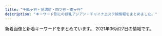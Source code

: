 ```yaml
---
title: "千駄ヶ谷・信濃町・四ツ谷・市ヶ谷"
description: "キーワード別にの巨乳アジアン・チャイナエステ嬢情報をまとめました。"
---
```


新着画像と新着キーワードをまとめています。
2021年06月27日の情報です。

<DmmAffiliateIns />
<KeywordTable
  shops={
    [
    {
        "station": "\u56db\u8c37\u4e09\u4e01\u76ee\u99c52\u756a",
        "url": "http://lakulaku.info/",
        "name": "\u767e\u5408",
        "img_links": [
            "http://lakulaku.info/img/rina.jpg",
            "http://lakulaku.info/images/staff/nena.jpg",
            "http://lakulaku.info/images/staff/5-4.jpg",
            "http://lakulaku.info/img/5-4.jpg",
            "http://lakulaku.info/images/mobile.png",
            "http://lakulaku.info/images/newtit.png",
            "http://lakulaku.info/images/staff/ai-a.jpg",
            "http://lakulaku.info/images/staff/ai.jpg",
            "http://lakulaku.info/images/staff/momo.jpg",
            "http://lakulaku.info/images/staff/5-1.jpg",
            "http://lakulaku.info/img/5-2.jpg",
            "http://lakulaku.info/images/staff/rina.jpg",
            "http://lakulaku.info/img/5-3.jpg",
            "http://lakulaku.info/images/staff/5-3.jpg",
            "http://lakulaku.info/images/top.jpg",
            "http://lakulaku.info/img/5-5.jpg",
            "http://lakulaku.info/img/s06.jpg",
            "http://lakulaku.info/images/staff/5-2.jpg",
            "http://lakulaku.info/images/staff/yumi.jpg",
            "http://lakulaku.info/images/titestaff.png",
            "http://lakulaku.info/images/staff/mari.jpg",
            "http://lakulaku.info/images/staff/sizuka.jpg",
            "http://lakulaku.info/images/staff/5-5.jpg",
            "http://lakulaku.info/images/staff/s06.jpg",
            "http://lakulaku.info/swf/baner.jpg",
            "http://lakulaku.info/img/5-1.jpg"
        ],
        "keywords": {}
    },
    {
        "name": "\u30c6\u30a3\u30e9\u30df\u30b9",
        "url": "https://juno-esthe.tokyo/",
        "station": "\u56db\u30c4\u8c37\u99c52\u756a\u53e3",
        "keywords": {
            "D": 19,
            "E": 3,
            "C": 29,
            "\u30bb\u30af\u30b7\u30fc": 2
        },
        "img_links": [
            "https://juno-esthe.tokyo/wp-content/uploads/2021/02/567tiramisu.jpg",
            "https://juno-esthe.tokyo/wp-content/themes/este/img/top-img05.png",
            "https://juno-esthe.tokyo/wp-content/uploads/2021/02/1tiramisu-1.jpg",
            "https://juno-esthe.tokyo/wp-content/themes/este/img/tel_footer.png",
            "https://juno-esthe.tokyo/wp-content/uploads/2021/03/1tiramisu.jpg",
            "https://juno-esthe.tokyo/wp-content/uploads/2021/02/90876satiramisu.jpg",
            "https://juno-esthe.tokyo/wp-content/uploads/2021/02/3456utiramisu.jpg",
            "https://juno-esthe.tokyo/wp-content/themes/este/img/top-img01.png",
            "https://juno-esthe.tokyo/wp-content/themes/este/img/4.jpg",
            "https://juno-esthe.tokyo/wp-content/uploads/2021/06/8976251tiramisu.jpg",
            "https://juno-esthe.tokyo/wp-content/uploads/2021/06/8976514tiramisu.jpg",
            "https://juno-esthe.tokyo/wp-content/themes/este/img/top-img02.png",
            "https://juno-esthe.tokyo/wp-content/uploads/2021/03/4567tiramisu.jpg",
            "https://juno-esthe.tokyo/wp-content/themes/este/img/tel_header.png",
            "https://juno-esthe.tokyo/wp-content/uploads/2021/06/8765126789tiramisu.jpg",
            "https://juno-esthe.tokyo/wp-content/uploads/2021/04/87612tiramisu.jpg",
            "https://juno-esthe.tokyo/wp-content/uploads/2021/02/78621tiramisu.jpg",
            "https://juno-esthe.tokyo/wp-content/themes/este/img/top-img03.png",
            "https://juno-esthe.tokyo/wp-content/themes/este/img/1.jpg",
            "https://juno-esthe.tokyo/wp-content/uploads/2021/04/89762517tiramisu.jpg",
            "https://juno-esthe.tokyo/wp-content/uploads/2021/02/12345678tiramisu.jpg",
            "https://juno-esthe.tokyo/wp-content/uploads/2021/02/876251tiramisu.jpg",
            "https://juno-esthe.tokyo/wp-content/uploads/2021/02/3121tiramisu.jpg",
            "https://juno-esthe.tokyo/wp-content/uploads/2021/03/31tiramisu.jpg",
            "https://juno-esthe.tokyo/wp-content/themes/este/img/2.jpg",
            "https://juno-esthe.tokyo/wp-content/themes/este/img/call.png",
            "https://juno-esthe.tokyo/wp-content/uploads/2021/02/8estrdyfugi.jpg",
            "https://juno-esthe.tokyo/wp-content/themes/este/img/top-img04.png",
            "https://juno-esthe.tokyo/wp-content/themes/este/img/3.jpg"
        ]
    },
    {
        "station": "\u56db\u8c37\u4e09\u4e01\u76ee\u99c53\u756a\u51fa\u53e3",
        "url": "http://1819-kizuna.work/",
        "keywords": {
            "86": 2,
            "D": 5,
            "85": 4,
            "84": 2,
            "C": 12
        },
        "img_links": [
            "http://1819-kizuna.work/img/1F339.png",
            "http://1819-kizuna.work/i/img/s1.jpg",
            "http://1819-kizuna.work/i/img/r4.jpg",
            "http://1819-kizuna.work/i/img/s2.jpg",
            "http://1819-kizuna.work/img/mo.png",
            "http://1819-kizuna.work/i/img/st24.jpg",
            "http://1819-kizuna.work/i/img/st33.jpg",
            "http://1819-kizuna.work/img/st033.jpg",
            "http://1819-kizuna.work/img/1F351.png",
            "http://1819-kizuna.work/img/1F33C.png",
            "http://1819-kizuna.work/i/img/st32.jpg",
            "http://1819-kizuna.work/img/s33.jpg",
            "http://1819-kizuna.work/i/img/skr.png",
            "http://1819-kizuna.work/img/s30.jpg",
            "http://1819-kizuna.work/img/1F431.png",
            "http://1819-kizuna.work/img/s32.jpg",
            "http://1819-kizuna.work/img/st32.jpg",
            "http://1819-kizuna.work/img/fla.jpg",
            "http://1819-kizuna.work/i/img/s5.jpg",
            "http://1819-kizuna.work/img/s24.jpg",
            "http://1819-kizuna.work/i/img/r1.jpg",
            "http://1819-kizuna.work/img/skr.png",
            "http://1819-kizuna.work/i/img/s3.jpg",
            "http://1819-kizuna.work/i/img/st25.jpg",
            "http://1819-kizuna.work/img/st030.jpg",
            "http://1819-kizuna.work/i/img/r3.jpg",
            "http://1819-kizuna.work/i/img/r2.jpg",
            "http://1819-kizuna.work/i/img/st033.jpg",
            "http://1819-kizuna.work/img/bottom.jpg",
            "http://1819-kizuna.work/img/s25.jpg",
            "http://1819-kizuna.work/img/st30.jpg",
            "http://1819-kizuna.work/img/st032.jpg",
            "http://1819-kizuna.work/img/1F60A.png",
            "http://1819-kizuna.work/i/img/s4.jpg",
            "http://1819-kizuna.work/i/img/st30.jpg",
            "http://1819-kizuna.work/img/st024.jpg",
            "http://1819-kizuna.work/i/img/st030.jpg",
            "http://1819-kizuna.work/img/botton.jpg",
            "http://1819-kizuna.work/i/img/st032.jpg",
            "http://1819-kizuna.work/img/1F353.png",
            "http://1819-kizuna.work/img/st24.jpg",
            "http://1819-kizuna.work/img/jk.jpg",
            "http://1819-kizuna.work/img/st33.jpg",
            "http://1819-kizuna.work/i/img/jk.jpg",
            "http://1819-kizuna.work/i/img/st024.jpg",
            "http://1819-kizuna.work/i/img/s6.jpg",
            "http://1819-kizuna.work/img/st25.jpg"
        ],
        "name": "1819\uff5e\u7d46"
    },
    {
        "name": "\u5149\u540d",
        "keywords": {
            "85": 78,
            "82": 13,
            "86": 91,
            "D": 182,
            "87": 13,
            "83": 13,
            "84": 13,
            "C": 39
        },
        "url": "http://aqua.jpn.cm/",
        "img_links": [
            "http://aqua.jpn.cm/photos/sites/16/2019/02/2019020108033676.jpg",
            "http://aqua.jpn.cm/photos/sites/16/2020/12/2020120208263886.jpg",
            "http://aqua.jpn.cm/photos/sites/16/2021/03/2021031006535594.jpg",
            "http://aqua.jpn.cm/images/s_pick.png",
            "http://aqua.jpn.cm/images/mobile.jpg",
            "http://aqua.jpn.cm/photos/sites/16/2020/10/2020100906522289.jpg",
            "http://aqua.jpn.cm/photos/sites/16/2020/10/2020100508293240.jpg",
            "http://aqua.jpn.cm/photos/sites/16/2021/03/2021032308500056.jpg",
            "http://aqua.jpn.cm/images/s_news.jpg",
            "http://aqua.jpn.cm/photos/sites/16/2018/01/2018013112184869.jpg",
            "http://aqua.jpn.cm/images/s_staff.png",
            "http://aqua.jpn.cm/images/3.jpg",
            "http://aqua.jpn.cm/images/top.png",
            "http://aqua.jpn.cm/photos/sites/16/2020/03/2020030507254950.jpg",
            "http://aqua.jpn.cm/photos/sites/16/2021/03/2021030106235633.jpg",
            "http://aqua.jpn.cm/images/line.jpg",
            "http://aqua.jpn.cm/images/1.jpg",
            "http://aqua.jpn.cm/photos/sites/16/2018/01/2018011007032034.jpg",
            "http://aqua.jpn.cm/photos/sites/16/2018/01/2018011007031899.jpg",
            "http://aqua.jpn.cm/photos/sites/16/2019/03/2019031107062221.jpg",
            "http://aqua.jpn.cm/photos/sites/16/2018/05/2018052105590585.jpg",
            "http://aqua.jpn.cm/photos/sites/16/2018/01/2018011007031662.jpg",
            "http://aqua.jpn.cm/photos/sites/16/2020/04/2020040301184076.jpg",
            "http://aqua.jpn.cm/photos/sites/16/2021/01/2021011401054262.jpg",
            "http://aqua.jpn.cm/photos/sites/16/2021/03/2021032308500758.jpg",
            "http://aqua.jpn.cm/images/2.jpg",
            "http://aqua.jpn.cm/photos/sites/16/2020/09/2020091507031094.jpg"
        ],
        "station": "\u56db\u8c37\u4e09\u4e01\u76ee\u99c52\u756a\u51fa\u53e3"
    },
    {
        "img_links": [],
        "station": "\u56db\u8c37\u4e09\u4e01\u76ee\u99c52\u756a\u51fa\u53e3",
        "name": "\u7652\u3057\u306e\u5c4b",
        "keywords": {},
        "url": "http://bimajo.ies.fun/"
    },
    {
        "url": "http://xn--vckg5a9gug.in.net/",
        "name": "Moon",
        "img_links": [
            "http://xn--vckg5a9gug.in.net/images/top.jpg",
            "http://xn--vckg5a9gug.in.net/images/tit2.jpg",
            "http://xn--vckg5a9gug.in.net/images/cg04.jpg",
            "http://xn--vckg5a9gug.in.net/images/fbf.jpg",
            "http://xn--vckg5a9gug.in.net/link/menlog.jpg",
            "http://xn--vckg5a9gug.in.net/images/fbt.jpg",
            "http://xn--vckg5a9gug.in.net/images/no.png",
            "http://xn--vckg5a9gug.in.net/images/tit5.jpg",
            "http://xn--vckg5a9gug.in.net/images/cg03.jpg",
            "http://xn--vckg5a9gug.in.net/images/cg01.jpg",
            "http://xn--vckg5a9gug.in.net/images/tit1.jpg",
            "http://xn--vckg5a9gug.in.net/images/sys.jpg",
            "http://xn--vckg5a9gug.in.net/images/fla.jpg",
            "http://xn--vckg5a9gug.in.net/images/cg02.jpg",
            "http://xn--vckg5a9gug.in.net/images/tit3.jpg",
            "http://xn--vckg5a9gug.in.net/images/tit4.jpg"
        ],
        "keywords": {
            "86": 3,
            "85": 1,
            "D": 4
        },
        "station": "\u9eb9\u753a\u99c51\u756a\u51fa\u53e3"
    },
    {
        "name": "\u5922\u306e\u90e8\u5c4b",
        "station": "\u56db\u8c37\u4e09\u4e01\u76ee\u99c52\u756a\u53e3",
        "keywords": {
            "C": 13
        },
        "img_links": [
            "http://visirala.xyz/static/picture/head.png",
            "http://visirala.xyz/static/picture/ttl_pickup.png",
            "http://visirala.xyz/static/picture/ttl_mobile.png",
            "http://visirala.xyz/static/picture/ttl_girls.png",
            "http://visirala.xyz/uploads/210609/1-2106091K60Ba.jpg",
            "http://visirala.xyz/static/picture/ttl_staff.png",
            "http://visirala.xyz/static/picture/ttl_wnew.png",
            "http://visirala.xyz/uploads/210609/1-2106091K424191.jpg",
            "http://visirala.xyz/static/picture/campaign_ani.png",
            "http://visirala.xyz/uploads/210609/1-2106091K62S10.jpg",
            "http://visirala.xyz/uploads/210609/1-2106091K4592c.jpg",
            "http://visirala.xyz/uploads/210625/1-210625134621208.jpg",
            "http://visirala.xyz/uploads/210609/1-2106091K524457.jpg"
        ],
        "url": "http://visirala.xyz/"
    },
    {
        "keywords": {
            "D": 6,
            "84": 2,
            "87": 4,
            "85": 4,
            "C": 17,
            "95": 2,
            "88": 2,
            "86": 4
        },
        "name": "\u30aa\u30fc\u30ed\u30e9",
        "station": "\u56db\u8c37\u4e09\u4e01\u76ee\u99c52\u756a\u53e3",
        "img_links": [
            "http://l-rlx.com/s/images/service_01.png",
            "http://l-rlx.com/images/02.jpg",
            "http://l-rlx.com/s/images/t2.jpg",
            "http://l-rlx.com/images/index_14.jpg",
            "http://l-rlx.com/girl/01.jpg",
            "http://l-rlx.com/images/index_02.jpg",
            "http://l-rlx.com/s/images/t3.jpg",
            "http://l-rlx.com/s/uploads/07.jpg",
            "http://l-rlx.com/s/images/top_2.jpg",
            "http://l-rlx.com/s/uploads/09.jpg",
            "http://l-rlx.com/s/uploads/02.jpg",
            "http://l-rlx.com/images/index_07.jpg",
            "http://l-rlx.com/images/index_17.jpg",
            "http://l-rlx.com/s/image/nav_hotel.png",
            "http://l-rlx.com/s/images/iphone.png",
            "http://l-rlx.com/s/images/slider/2.jpg",
            "http://l-rlx.com/s/uploads/08.jpg",
            "http://l-rlx.com/s/image/nav_manga.png",
            "http://l-rlx.com/s/images/pc.png",
            "http://l-rlx.com/s/uploads/01.jpg",
            "http://l-rlx.com/s/image/nav_top.png",
            "http://l-rlx.com/images/index_04.jpg",
            "http://l-rlx.com/s/uploads/04.jpg",
            "http://l-rlx.com/s/uploads/03.jpg",
            "http://l-rlx.com/girl/08.jpg",
            "http://l-rlx.com/images/index_05.jpg",
            "http://l-rlx.com/images/01.jpg",
            "http://l-rlx.com/girl/07.jpg",
            "http://l-rlx.com/images/rec.jpg",
            "http://l-rlx.com/s/uploads/010.jpg",
            "http://l-rlx.com/s/image/nav_cast.png",
            "http://l-rlx.com/s/images/t1.jpg",
            "http://l-rlx.com/girl/05.jpg",
            "http://l-rlx.com/s/images/tel.png",
            "http://l-rlx.com/images/index_20.jpg",
            "http://l-rlx.com/s/image/nav_topics.png",
            "http://l-rlx.com/girl/04.jpg",
            "http://l-rlx.com/s/images/slider/1.jpg",
            "http://l-rlx.com/girl/09.jpg",
            "http://l-rlx.com/images/info_09.jpg",
            "http://l-rlx.com/s/uploads/06.jpg",
            "http://l-rlx.com/s/images/slider/prev.png",
            "http://l-rlx.com/images/staff_09.jpg",
            "http://l-rlx.com/images/index_01.jpg",
            "http://l-rlx.com/images/info.jpg",
            "http://l-rlx.com/s/images/service_03.png",
            "http://l-rlx.com/s/images/slider/next.png",
            "http://l-rlx.com/girl/00.jpg",
            "http://l-rlx.com/images/rec_09.jpg",
            "http://l-rlx.com/images/index_06.jpg",
            "http://l-rlx.com/girl/03.jpg",
            "http://l-rlx.com/images/sub_09.jpg",
            "http://l-rlx.com/images/index_21.jpg",
            "http://l-rlx.com/s/image/nav_sys.png",
            "http://l-rlx.com/images/index_16.jpg",
            "http://l-rlx.com/s/images/okubokomachi.jpg",
            "http://l-rlx.com/s/uploads/05.jpg",
            "http://l-rlx.com/images/03.jpg",
            "http://l-rlx.com/s/images/t4.jpg",
            "http://l-rlx.com/images/index_03.jpg",
            "http://l-rlx.com/s/images/service_07.png",
            "http://l-rlx.com/girl/02.jpg",
            "http://l-rlx.com/images/index_12.jpg",
            "http://l-rlx.com/s/images/slider/3.jpg"
        ],
        "url": "http://l-rlx.com/"
    },
    {
        "img_links": [
            "http://e-rosa.net/images/te3.jpg",
            "http://e-rosa.net/images/001.jpg",
            "http://e-rosa.net/images/misa1.jpg",
            "http://e-rosa.net/images/006.jpg",
            "http://e-rosa.net/images/g1.jpg",
            "http://e-rosa.net/images/mimi.jpg",
            "http://e-rosa.net/images/girl_top.png",
            "http://e-rosa.net/images/aya2.jpg",
            "http://e-rosa.net/images/te1.jpg",
            "http://e-rosa.net/images/meyi1.jpg",
            "http://e-rosa.net/images/ayaka.jpg",
            "http://e-rosa.net/images/sejutu5.jpg",
            "http://e-rosa.net/images/right_bottom.png",
            "http://e-rosa.net/images/nei_03.png",
            "http://e-rosa.net/images/risa.jpg",
            "http://e-rosa.net/images/nei_01.png",
            "http://e-rosa.net/images/grande.jpg",
            "http://e-rosa.net/images/news_bottom.jpg",
            "http://e-rosa.net/images/haruka.jpg",
            "http://e-rosa.net/images/news_top.jpg",
            "http://e-rosa.net/images/girlx_top.png",
            "http://e-rosa.net/images/g13.jpg",
            "http://e-rosa.net/images/mio.jpg",
            "http://e-rosa.net/images/meyi2.jpg",
            "http://e-rosa.net/images/rina1.jpg",
            "http://e-rosa.net/images/003.jpg",
            "http://e-rosa.net/images/tite-magazine.png",
            "http://e-rosa.net/images/tite-link.png",
            "http://e-rosa.net/images/005.jpg",
            "http://e-rosa.net/images/002.jpg",
            "http://e-rosa.net/images/aya1.jpg",
            "http://e-rosa.net/images/sejutu2.jpg",
            "http://e-rosa.net/images/rimi.jpg",
            "http://e-rosa.net/images/ha.jpg",
            "http://e-rosa.net/images/004.jpg",
            "http://e-rosa.net/images/ddd.jpg",
            "http://e-rosa.net/images/yuna.jpg",
            "http://e-rosa.net/images/te2.jpg",
            "http://e-rosa.net/images/access3.jpg",
            "http://e-rosa.net/images/tite-staff.png",
            "http://e-rosa.net/images/yuyu.jpg",
            "http://e-rosa.net/images/pagetop.png",
            "http://e-rosa.net/images/rina2.jpg",
            "http://e-rosa.net/images/noimage.jpg",
            "http://e-rosa.net/images/girl_01.png",
            "http://e-rosa.net/images/girl_03.png",
            "http://e-rosa.net/images/gg1.png",
            "http://e-rosa.net/images/sejutu1.jpg",
            "http://e-rosa.net/images/rina0.jpg",
            "http://e-rosa.net/images/sejutu6.jpg",
            "http://e-rosa.net/images/yuyi.jpg",
            "http://e-rosa.net/images/k1.jpg",
            "http://e-rosa.net/images/009.jpg",
            "http://e-rosa.net/images/right_top.png",
            "http://e-rosa.net/images/yuri.jpg"
        ],
        "keywords": {},
        "station": "\u56db\u8c37\u4e09\u4e01\u76ee\u99c52\u756a",
        "url": "http://e-rosa.net/",
        "name": "ROSA"
    },
    {
        "img_links": [
            "http://e-yotsuya.net/images/mobile.png",
            "http://e-yotsuya.net/images/news-tit.png",
            "http://e-yotsuya.net/images/g9.jpg",
            "http://e-yotsuya.net/images/room.jpg",
            "http://e-yotsuya.net/images/top.jpg",
            "http://e-yotsuya.net/images/news-tit1.jpg",
            "http://e-yotsuya.net/images/g3.jpg",
            "http://e-yotsuya.net/images/baner.jpg",
            "http://e-yotsuya.net/images/g1.jpg",
            "http://e-yotsuya.net/images/tite-staff.jpg",
            "http://e-yotsuya.net/images/g2.jpg",
            "http://e-yotsuya.net/images/baner2.jpg",
            "http://e-yotsuya.net/images/g7.jpg",
            "http://e-yotsuya.net/images/top2.png",
            "http://e-yotsuya.net/images/g8.jpg",
            "http://e-yotsuya.net/images/g6.jpg",
            "http://e-yotsuya.net/images/g5.jpg",
            "http://e-yotsuya.net/images/g4.jpg",
            "http://e-yotsuya.net/images/tite-staff1.jpg"
        ],
        "url": "http://e-yotsuya.net/",
        "name": "\u30b9\u30de\u30a4\u30eb",
        "keywords": {
            "C": 14
        },
        "station": "JR\u56db\u30c4\u8c37\u99c5\u8d64\u5742\u53e3"
    }
]
}
/>
<DmmAffiliateScript />
